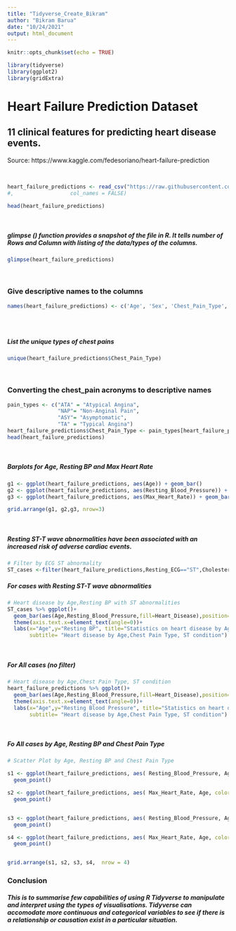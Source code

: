 ```yaml
---
title: "Tidyverse_Create_Bikram"
author: "Bikram Barua"
date: "10/24/2021"
output: html_document
---
```



```r
knitr::opts_chunk$set(echo = TRUE)

library(tidyverse)
library(ggplot2)
library(gridExtra)
```

# Heart Failure Prediction Dataset

## 11 clinical features for predicting heart disease events.

Source: https://www.kaggle.com/fedesoriano/heart-failure-prediction

<br>

```r
heart_failure_predictions <- read_csv("https://raw.githubusercontent.com/baruab/msdsrepo/main/DATA-607/heart_failure_prediction.csv")
#,                  col_names = FALSE)

head(heart_failure_predictions)
```

<br>

##### glimpse () function provides a snapshot of the file in R. It tells number of Rows and Column with listing of the data/types of the columns.

```r
glimpse(heart_failure_predictions)
```

<br>

### Give descriptive names to the columns

```r
names(heart_failure_predictions) <- c('Age', 'Sex', 'Chest_Pain_Type', 'Resting_Blood_Pressure', 'Cholesterol', 'Fasting_Blood_Sugar', 'Resting_ECG', 'Max_Heart_Rate', 'Excercise_Angina', 'Old_Peak', 'ST_Slope', 'Heart_Disease')



```


<br>


##### List the unique types of chest pains
```r
unique(heart_failure_predictions$Chest_Pain_Type)
```

<br>

### Converting the chest_pain acronyms to descriptive names
```r

pain_types <- c("ATA" = "Atypical Angina",
                "NAP"= "Non-Anginal Pain",
                "ASY"= "Asymptomatic",
                "TA" = "Typical Angina")
heart_failure_predictions$Chest_Pain_Type <- pain_types[heart_failure_predictions$Chest_Pain_Type]
head(heart_failure_predictions)
```

<br>


##### Barplots for Age, Resting BP and Max Heart Rate

```r
g1 <- ggplot(heart_failure_predictions, aes(Age)) + geom_bar() 
g2 <- ggplot(heart_failure_predictions, aes(Resting_Blood_Pressure)) + geom_bar()
g3 <- ggplot(heart_failure_predictions, aes(Max_Heart_Rate)) + geom_bar() 

grid.arrange(g1, g2,g3, nrow=3)  
```

<br>


##### Resting ST-T wave abnormalities have been associated with an increased risk of adverse cardiac events.

```r
# Filter by ECG ST abnormality
ST_cases <-filter(heart_failure_predictions,Resting_ECG=="ST",Cholesterol > 200)
```


##### For cases with Resting ST-T wave abnormalities

```r

# Heart disease by Age,Resting BP with ST abnormalities
ST_cases %>% ggplot()+
  geom_bar(aes(Age,Resting_Blood_Pressure,fill=Heart_Disease),position="dodge",stat = "identity")+
  theme(axis.text.x=element_text(angle=0))+
  labs(x="Age",y="Resting BP", title="Statistics on heart disease by Age",
       subtitle= "Heart disease by Age,Chest Pain Type, ST condition")


```


<br>


##### For All cases (no filter)


```r

# Heart disease by Age,Chest Pain Type, ST condition
heart_failure_predictions %>% ggplot()+
  geom_bar(aes(Age,Resting_Blood_Pressure,fill=Heart_Disease),position="dodge",stat = "identity")+
  theme(axis.text.x=element_text(angle=0))+
  labs(x="Age",y="Resting Blood Pressure", title="Statistics on heart disease by Age",
       subtitle= "Heart disease by Age,Chest Pain Type, ST condition")

```



<br>

##### Fo All cases by Age, Resting BP and Chest Pain Type


```r

# Scatter Plot by Age, Resting BP and Chest Pain Type

s1 <- ggplot(heart_failure_predictions, aes( Resting_Blood_Pressure, Age, color = Excercise_Angina)) + 
  geom_point()

s2 <- ggplot(heart_failure_predictions, aes( Max_Heart_Rate, Age, color = Excercise_Angina)) + 
  geom_point()


s3 <- ggplot(heart_failure_predictions, aes( Resting_Blood_Pressure, Age, color = Sex)) + 
  geom_point()

s4 <- ggplot(heart_failure_predictions, aes( Max_Heart_Rate, Age, color = Sex)) + 
  geom_point()


grid.arrange(s1, s2, s3, s4,  nrow = 4)

```







### Conclusion

##### This is to summarise few capabilities of using R Tidyverse to manipulate and interpret using the types of visualisations. Tidyverse can accomodate more continuous and categorical variables to see if there is a relationship or causation exist in a particular situation.